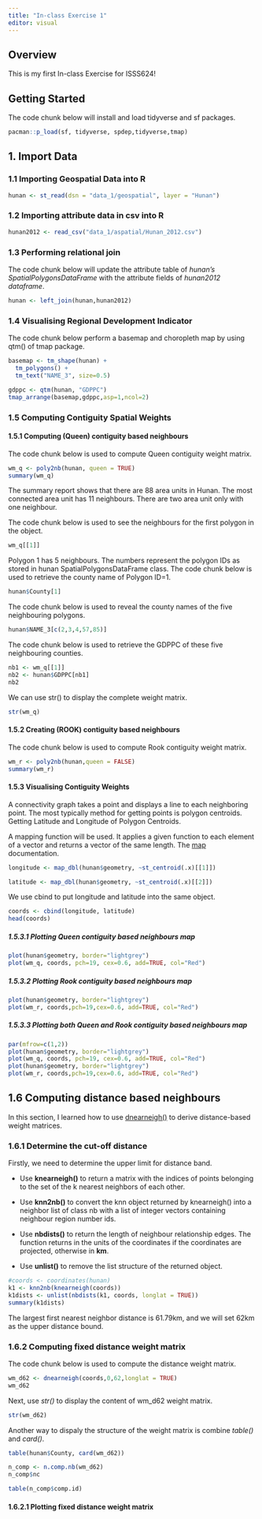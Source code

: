 ```yaml
---
title: "In-class Exercise 1"
editor: visual
---
```


## Overview

This is my first In-class Exercise for ISSS624!

## Getting Started

The code chunk below will install and load tidyverse and sf packages.

```r
pacman::p_load(sf, tidyverse, spdep,tidyverse,tmap)
```

## 1. Import Data

### 1.1 Importing Geospatial Data into R

```r
hunan <- st_read(dsn = "data_1/geospatial", layer = "Hunan")
```

### 1.2 Importing attribute data in csv into R

```r
hunan2012 <- read_csv("data_1/aspatial/Hunan_2012.csv")
```

### 1.3 Performing relational join

The code chunk below will update the attribute table of *hunan's SpatialPolygonsDataFrame* with the attribute fields of *hunan2012 dataframe*.

```r
hunan <- left_join(hunan,hunan2012)
```

### 1.4 Visualising Regional Development Indicator

The code chunk below perform a basemap and choropleth map by using qtm() of tmap package.

```r
basemap <- tm_shape(hunan) +
  tm_polygons() +
  tm_text("NAME_3", size=0.5)

gdppc <- qtm(hunan, "GDPPC")
tmap_arrange(basemap,gdppc,asp=1,ncol=2)
```

### 1.5 Computing Contiguity Spatial Weights

#### 1.5.1 Computing (Queen) contiguity based neighbours

The code chunk below is used to compute Queen contiguity weight matrix.

```r
wm_q <- poly2nb(hunan, queen = TRUE)
summary(wm_q)
```

The summary report shows that there are 88 area units in Hunan. The most connected area unit has 11 neighbours. There are two area unit only with one neighbour.

The code chunk below is used to see the neighbours for the first polygon in the object.

```r
wm_q[[1]]
```

Polygon 1 has 5 neighbours. The numbers represent the polygon IDs as stored in hunan SpatialPolygonsDataFrame class. The code chunk below is used to retrieve the county name of Polygon ID=1.

```r
hunan$County[1]
```

The code chunk below is used to reveal the county names of the five neighbouring polygons.

```r
hunan$NAME_3[c(2,3,4,57,85)]
```

The code chunk below is used to retrieve the GDPPC of these five neighbouring counties.

```r
nb1 <- wm_q[[1]]
nb2 <- hunan$GDPPC[nb1]
nb2
```

We can use str() to display the complete weight matrix.

```r
str(wm_q)
```

#### 1.5.2 Creating (ROOK) contiguity based neighbours

The code chunk below is used to compute Rook contiguity weight matrix.

```r
wm_r <- poly2nb(hunan,queen = FALSE)
summary(wm_r)
```

#### 1.5.3 Visualising Contiguity Weights

A connectivity graph takes a point and displays a line to each neighboring point. The most typically method for getting points is polygon centroids. Getting Latitude and Longitude of Polygon Centroids.

A mapping function will be used. It applies a given function to each element of a vector and returns a vector of the same length. The [map](https://purrr.tidyverse.org/reference/map.html) documentation.

```r
longitude <- map_dbl(hunan$geometry, ~st_centroid(.x)[[1]])
```

```r
latitude <- map_dbl(hunan$geometry, ~st_centroid(.x)[[2]])
```

We use cbind to put longitude and latitude into the same object.

```r
coords <- cbind(longitude, latitude)
head(coords)
```

##### 1.5.3.1 Plotting Queen contiguity based neighbours map

```r
plot(hunan$geometry, border="lightgrey")
plot(wm_q, coords, pch=19, cex=0.6, add=TRUE, col="Red")
```

##### 1.5.3.2 Plotting Rook contiguity based neighbours map

```r
plot(hunan$geometry, border="lightgrey")
plot(wm_r, coords,pch=19,cex=0.6, add=TRUE, col="Red")
```

##### 1.5.3.3 Plotting both Queen and Rook contiguity based neighbours map

```r
par(mfrow=c(1,2))
plot(hunan$geometry, border="lightgrey")
plot(wm_q, coords, pch=19, cex=0.6, add=TRUE, col="Red")
plot(hunan$geometry, border="lightgrey")
plot(wm_r, coords,pch=19,cex=0.6, add=TRUE, col="Red")
```

## 1.6 Computing distance based neighbours

In this section, I learned how to use [dnearneigh()](https://r-spatial.github.io/spdep/reference/dnearneigh.html) to derive distance-based weight matrices.

### 1.6.1 Determine the cut-off distance

Firstly, we need to determine the upper limit for distance band.

-   Use **knearneigh()** to return a matrix with the indices of points belonging to the set of the k nearest neighbors of each other.

-   Use **knn2nb()** to convert the knn object returned by knearneigh() into a neighbor list of class nb with a list of integer vectors containing neighbour region number ids.

-   Use **nbdists()** to return the length of neighbour relationship edges. The function returns in the units of the coordinates if the coordinates are projected, otherwise in **km**.

-   Use **unlist()** to remove the list structure of the returned object.

```r
#coords <- coordinates(hunan)
k1 <- knn2nb(knearneigh(coords))
k1dists <- unlist(nbdists(k1, coords, longlat = TRUE))
summary(k1dists)
```

The largest first nearest neighbor distance is 61.79km, and we will set 62km as the upper distance bound.

### 1.6.2 Computing fixed distance weight matrix

The code chunk below is used to compute the distance weight matrix.

```r
wm_d62 <- dnearneigh(coords,0,62,longlat = TRUE)
wm_d62
```

Next, use *str()* to display the content of wm_d62 weight matrix.

```r
str(wm_d62)
```

Another way to dispaly the structure of the weight matrix is combine *table()* and *card()*.

```r
table(hunan$County, card(wm_d62))
```

```r
n_comp <- n.comp.nb(wm_d62)
n_comp$nc
```

```r
table(n_comp$comp.id)
```

#### 1.6.2.1 Plotting fixed distance weight matrix
